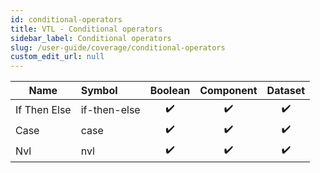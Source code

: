 ```yaml
---
id: conditional-operators
title: VTL - Conditional operators
sidebar_label: Conditional operators
slug: /user-guide/coverage/conditional-operators
custom_edit_url: null
---
```


| Name         | Symbol       |      Boolean       |     Component      |      Dataset       |
| ------------ | :----------- | :----------------: | :----------------: | :----------------: |
| If Then Else | if-then-else | :heavy_check_mark: | :heavy_check_mark: | :heavy_check_mark: |
| Case         | case         | :heavy_check_mark: | :heavy_check_mark: | :heavy_check_mark: |
| Nvl          | nvl          | :heavy_check_mark: | :heavy_check_mark: | :heavy_check_mark: |
